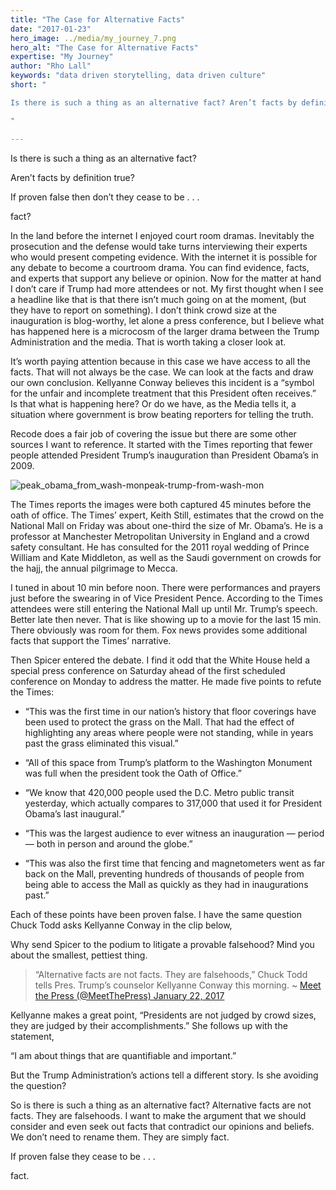 ```yaml
---
title: "The Case for Alternative Facts"
date: "2017-01-23"
hero_image: ../media/my_journey_7.png
hero_alt: "The Case for Alternative Facts"
expertise: "My Journey"
author: "Rho Lall"
keywords: "data driven storytelling, data driven culture"
short: "

Is there is such a thing as an alternative fact? Aren’t facts by definition true? If proven false then don’t they cease to be . . . fact?

"

---
```

Is there is such a thing as an alternative fact?

Aren’t facts by definition true?

If proven false then don’t they cease to be . . .

fact?

In the land before the internet I enjoyed court room dramas. Inevitably the prosecution and the defense would take turns interviewing their experts who would present competing evidence. With the internet it is possible for any debate to become a courtroom drama. You can find evidence, facts, and experts that support any believe or opinion. Now for the matter at hand I don’t care if Trump had more attendees or not. My first thought when I see a headline like that is that there isn’t much going on at the moment, (but they have to report on something). I don’t think crowd size at the inauguration is blog-worthy, let alone a press conference, but I believe what has happened here is a microcosm of the larger drama between the Trump Administration and the media. That is worth taking a closer look at.

It’s worth paying attention because in this case we have access to all the facts. That will not always be the case. We can look at the facts and draw our own conclusion. Kellyanne Conway believes this incident is a “symbol for the unfair and incomplete treatment that this President often receives.” Is that what is happening here? Or do we have, as the Media tells it, a situation where government is brow beating reporters for telling the truth.

Recode does a fair job of covering the issue but there are some other sources I want to reference. It started with the Times reporting that fewer people attended President Trump’s inauguration than President Obama’s in 2009.

![peak_obama_from_wash-monpeak-trump-from-wash-mon](https://api.time.com/wp-content/uploads/2017/03/inauguration.jpg)

The Times reports the images were both captured 45 minutes before the oath of office. The Times’ expert, Keith Still, estimates that the crowd on the National Mall on Friday was about one-third the size of Mr. Obama’s. He is a professor at Manchester Metropolitan University in England and a crowd safety consultant. He has consulted for the 2011 royal wedding of Prince William and Kate Middleton, as well as the Saudi government on crowds for the hajj, the annual pilgrimage to Mecca.

I tuned in about 10 min before noon. There were performances and prayers just before the swearing in of Vice President Pence. According to the Times attendees were still entering the National Mall up until Mr. Trump’s speech. Better late then never. That is like showing up to a movie for the last 15 min. There obviously was room for them. Fox news provides some additional facts that support the Times’ narrative.

Then Spicer entered the debate. I find it odd that the White House held a special press conference on Saturday ahead of the first scheduled conference on Monday to address the matter. He made five points to refute the Times:

- “This was the first time in our nation’s history that floor coverings have been used to protect the grass on the Mall. That had the effect of highlighting any areas where people were not standing, while in years past the grass eliminated this visual.”

- “All of this space from Trump’s platform to the Washington Monument was full when the president took the Oath of Office.”

- “We know that 420,000 people used the D.C. Metro public transit yesterday, which actually compares to 317,000 that used it for President Obama’s last inaugural.”

- “This was the largest audience to ever witness an inauguration — period — both in person and around the globe.”

- “This was also the first time that fencing and magnetometers went as far back on the Mall, preventing hundreds of thousands of people from being able to access the Mall as quickly as they had in inaugurations past.”

Each of these points have been proven false. I have the same question Chuck Todd asks Kellyanne Conway in the clip below,

Why send Spicer to the podium to litigate a provable falsehood? Mind you about the smallest, pettiest thing.

>“Alternative facts are not facts. They are falsehoods,” Chuck Todd tells Pres. Trump’s counselor Kellyanne Conway this morning. ~ [Meet the Press (@MeetThePress) January 22, 2017](pic.twitter.com/Ao005dQ13r)

Kellyanne makes a great point, “Presidents are not judged by crowd sizes, they are judged by their accomplishments.” She follows up with the statement,

“I am about things that are quantifiable and important.”

But the Trump Administration’s actions tell a different story. Is she avoiding the question?

So is there is such a thing as an alternative fact? Alternative facts are not facts. They are falsehoods. I want to make the argument that we should consider and even seek out facts that contradict our opinions and beliefs. We don’t need to rename them. They are simply fact.

If proven false they cease to be . . .

fact.